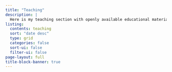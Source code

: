 ```yaml
---
title: "Teaching"
description: |
  Here is my teaching section with openly available educational material I've created. 
listing:
  contents: teaching
  sort: "date desc"
  type: grid
  categories: false
  sort-ui: false
  filter-ui: false
page-layout: full
title-block-banner: true
---
```



